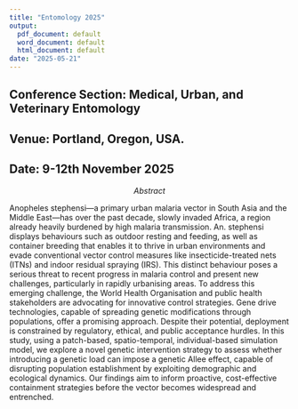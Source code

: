 ```yaml
---
title: "Entomology 2025"
output:
  pdf_document: default
  word_document: default
  html_document: default
date: "2025-05-21"
---
```




## Conference Section: Medical, Urban, and Veterinary Entomology
## Venue: Portland, Oregon, USA.
## Date: 9-12th November 2025


$$
Abstract
$$


Anopheles stephensi—a primary urban malaria vector in South Asia and the Middle East—has over the past decade, slowly invaded Africa, a region already heavily burdened by high malaria transmission. An. stephensi displays behaviours such as outdoor resting and feeding, as well as container breeding that enables it to thrive in urban environments and evade conventional vector control measures like insecticide-treated nets (ITNs) and indoor residual spraying (IRS). This distinct behaviour poses a serious threat to recent progress in malaria control and present new challenges, particularly in rapidly urbanising areas. To address this emerging challenge, the World Health Organisation and public health stakeholders are advocating for innovative control strategies. Gene drive technologies, capable of spreading genetic modifications through populations, offer a promising approach. Despite their potential, deployment is constrained by regulatory, ethical, and public acceptance hurdles. In this study, using a patch-based, spatio-temporal, individual-based simulation model, we explore a novel genetic intervention strategy to assess whether introducing a genetic load can impose a genetic Allee effect, capable of disrupting population establishment by exploiting demographic and ecological dynamics. Our findings aim to inform proactive, cost-effective containment strategies before the vector becomes widespread and entrenched.